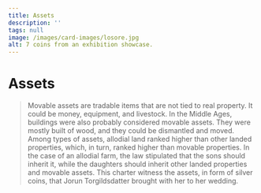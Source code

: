 ```yaml
---
title: Assets
description: ''
tags: null
image: /images/card-images/losore.jpg
alt: 7 coins from an exhibition showcase.
---
```




# Assets

<Blockquote 
    quote='“If a man purchases a piece of land with his wife’s objects or money   or livestock, and she survives him, she shall only have land from his property equal to what she received as dowry, and any more only if the heir agrees to it.”'
    footer='List of Inheritance, chapter 4' />
    

<Spacer height={40}/>
<Container stil="initial side">
    Movable assets are tradable items that are not tied to real property. It could be money, equipment, and livestock. In the Middle Ages, buildings were also probably considered movable assets. They were mostly built of wood, and they could be dismantled and moved. Among types of assets, allodial land ranked higher than other landed properties, which, in turn, ranked higher than movable properties. In the case of an allodial farm, the law stipulated that the sons should inherit it, while the daughters should inherit other landed properties and movable assets.
</Container>

<Work id="ubb-diplom-0225"> 
This charter witness the assets, in form of silver coins, that Jorun Torgildsdatter brought with her to her wedding.
</Work>
<Spacer height={170} />
